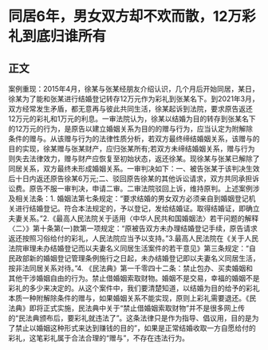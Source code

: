 # 同居6年，男女双方却不欢而散，12万彩礼到底归谁所有
## 正文
案例重现：2015年4月，徐某与张某经朋友介绍认识，几个月后开始同居，某日，徐某为了能和张某进行结婚登记转存12万元作为彩礼到张某名下。到2021年3月，双方经常发生矛盾，都无意再与彼此共同生活，徐某起诉到法院，要求原告返还12万元的彩礼和1万元的利息。一审法院认为，徐某以结婚为目的转存到张某名下的12万元的行为，是原告以建立婚姻关系为目的的赠与行为，应当认定为附解除条件的赠与。从该赠与行为的法律性质分析，若双方最终缔结婚姻关系，该赠与的目的实现，徐某赠与张某财产，应归张某所有;若双方未缔结婚姻关系，赠与行为则失去法律效力，赠与财产应恢复至初始状态，返还徐某。现徐某与张某已解除了同居关系，双方最终未形成婚姻关系。一审判决如下：一、被告张某于该判决生效后十日内返还原告徐某6万元;二、驳回原告徐某的其他诉讼请求，双方共同承担诉讼费。原告不服一审判决，申请二审。二审法院驳回上诉，维持原判。上述案例涉及相关法条：1. 婚姻法第七条规定：“要求结婚的男女双方必须亲自到婚姻登记机关进行结婚登记。符合本法规定的，予以登记，发给结婚证。取得结婚证，即确立夫妻关系。”2.《最高人民法院关于适用〈中华人民共和国婚姻法〉若干问题的解释〈二〉》第十条第(一)款第一项规定：“原被告双方未办理结婚登记手续，原告请求返还按照习俗给付的彩礼，人民法院应当予以支持。”3.最高人民法院在《关于人民法院审理未办结婚登记而以夫妻名义同居生活案件的若干意见》第三条规定：“自民政部新的婚姻登记管理条例施行之日起，未办结婚登记即以夫妻名义同居生活，按非法同居关系对待。”4. 《民法典》第一千零四十二条：禁止包办、买卖婚姻和其他干涉婚姻自由的行为。禁止借婚姻索取财物。婚姻不是交易，幸福的婚姻不是彩礼的多少来决定的。从这个案件中，我们要清楚知道，以结婚为目的给予的彩礼本质一种附解除条件的赠与，如果婚姻关系不能实现，原则上彩礼需要退还。《民法典》即将正式实施，民法典中关于“禁止借婚姻索取财物”并不是很多网上传的“民法典颁布后，要彩礼就违法了”。这条法律只是作为指导、倡议用，目的是为了禁止以婚姻这种形式来达到赚钱的目的”，如果是正常结婚收取一方自愿给付的彩礼，这笔彩礼属于合法合理的“赠与”，不存在违法行为。